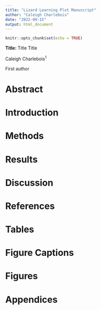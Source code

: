 ```yaml
---
title: "Lizard Learning Plot Manuscript"
author: "Caleigh Charlebois"
date: "2022-09-15"
output: html_document
---
```


```r
knitr::opts_chunk$set(echo = TRUE)
```

**Title:** Title Title

Caleigh Charlebois^1^

First author

# Abstract

# Introduction


# Methods

# Results

# Discussion

# References

# Tables

# Figure Captions

# Figures

# Appendices
